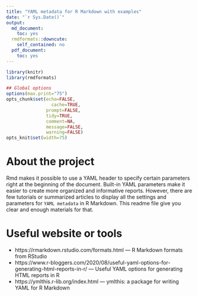 ---
title: "YAML metadata for R Markdown with examples"
date: "`r Sys.Date()`"
output:
  md_document:
    toc: yes
  rmdformats::downcute:
    self_contained: no
  pdf_document:
    toc: yes
---


```{r setup, include=FALSE}
library(knitr)
library(rmdformats)

## Global options
options(max.print="75")
opts_chunk$set(echo=FALSE,
	             cache=TRUE,
               prompt=FALSE,
               tidy=TRUE,
               comment=NA,
               message=FALSE,
               warning=FALSE)
opts_knit$set(width=75)
```

# About the project

Rmd makes it possible to use a YAML header to specify certain parameters right at the beginning of the document. Built-in YAML parameters make it easier to create more organized and informative reports. However, there are few tutorials or summarized articles to display all the settings and parameters for `YAML metadata` in R Markdown. This readme file give you clear and enough materials for that.

# Useful website or tools

-   https://rmarkdown.rstudio.com/formats.html --- R Markdown formats from RStudio 
-   https://www.r-bloggers.com/2020/08/useful-yaml-options-for-generating-html-reports-in-r/ --- Useful YAML options for generating HTML reports in R
-   https://ymlthis.r-lib.org/index.html --- ymlthis: a package for writing YAML for R Markdown
